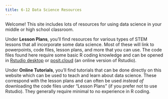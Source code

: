 ```yaml
---
title: 6-12 Data Science Resources
---
```


Welcome! This site includes lots of resources for using data science in your middle or high school classroom. 

Under **Lesson Plans**, you'll find resources for various types of STEM lessons that all incorporate some data science. Most of these will link to powerpoints, code files, lesson plans, and more that you can use. The code files found here require some basic R coding knowledge and can be opened in [Rstudio desktop](https://posit.co/download/rstudio-desktop/) or [posit.cloud](https://posit.cloud/content/yours?sort=name_asc) (an online version of Rstudio). 

Under **Online Tutorials**, you'll find tutorials that can be done directly on this website which can be used to teach and learn about data science. These correspond with the lesson plans and can often be used *instead of* downloading the code files under "Lesson Plans" (if you prefer not to use Rstudio). They generally require minimal to no experience in R coding. 

